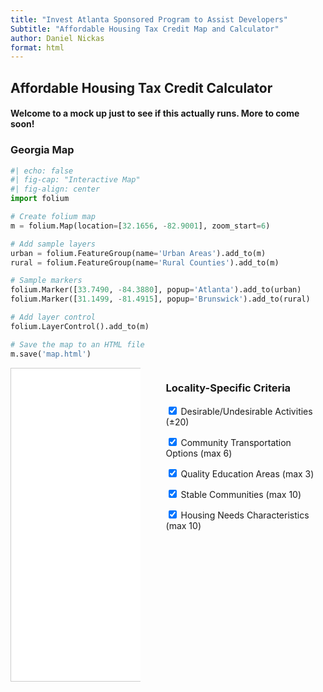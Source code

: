 ```yaml
---
title: "Invest Atlanta Sponsored Program to Assist Developers"
Subtitle: "Affordable Housing Tax Credit Map and Calculator"
author: Daniel Nickas
format: html
---
```


## Affordable Housing Tax Credit Calculator

#### Welcome to a mock up just to see if this actually runs. More to come soon!

### Georgia Map
```python
#| echo: false
#| fig-cap: "Interactive Map"
#| fig-align: center
import folium

# Create folium map
m = folium.Map(location=[32.1656, -82.9001], zoom_start=6)

# Add sample layers
urban = folium.FeatureGroup(name='Urban Areas').add_to(m)
rural = folium.FeatureGroup(name='Rural Counties').add_to(m)

# Sample markers
folium.Marker([33.7490, -84.3880], popup='Atlanta').add_to(urban)
folium.Marker([31.1499, -81.4915], popup='Brunswick').add_to(rural)

# Add layer control
folium.LayerControl().add_to(m)

# Save the map to an HTML file
m.save('map.html')
```

:::{.columns}
::: {.column width="50%"}
<iframe src="map.html" width="100%" height="500px" style="border:1px solid #ccc;"></iframe>
:::

::: {.column width="50%" style="padding-left: 20px;"}
### Locality-Specific Criteria

<form>
  <label><input type="checkbox" onclick="toggleLayer('Desirable/Undesirable Activities')" checked>
    Desirable/Undesirable Activities (±20)</label><br>

  <label><input type="checkbox" onclick="toggleLayer('Community Transportation Options')" checked>
    Community Transportation Options (max 6)</label><br>

  <label><input type="checkbox" onclick="toggleLayer('Quality Education Areas')" checked>
    Quality Education Areas (max 3)</label><br>

  <label><input type="checkbox" onclick="toggleLayer('Stable Communities')" checked>
    Stable Communities (max 10)</label><br>

  <label><input type="checkbox" onclick="toggleLayer('Housing Needs Characteristics')" checked>
    Housing Needs Characteristics (max 10)</label><br>
</form>
:::
:::

